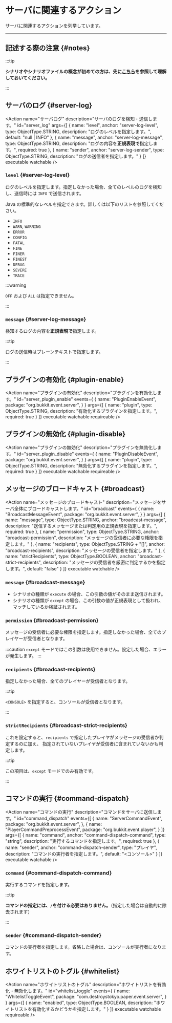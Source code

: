 
# サーバに関連するアクション

サーバに関連するアクションを列挙しています。

---

## 記述する際の注意 {#notes}

:::tip

**シナリオやシナリオファイルの概念が初めての方は、先に[こちら](..)を参照して理解しておいてください。**

:::

<BelowDocument docId="use/scenario/file-syntax"
               label="シナリオファイルを記述する際の注意"
               anchor="notes"
/>

## サーバのログ {#server-log}

<Action name="サーバログ"
        description="サーバのログを検知・送信します。"
        id="server_log"
        args={[
          {
            name: "level",
            anchor: "server-log-level",
            type: ObjectType.STRING,
            description: "ログのレベルを指定します。",
            default: "null | INFO"
          },
          {
            name: "message",
            anchor: "server-log-message",
            type: ObjectType.STRING,
            description: "ログの内容を**正規表現で**指定します。",
            required: true
          },
          {
            name: "sender",
            anchor: "server-log-sender",
            type: ObjectType.STRING,
            description: "ログの送信者を指定します。"
          }
        ]}
        executable watchable 
/>

### `level` {#server-log-level}

ログのレベルを指定します。指定しなかった場合、全てのレベルのログを検知し、送信時には `INFO` で送信されます。

Java の標準的なレベルを指定できます。詳しくは以下のリストを参照してください。

+ `INFO`
+ `WARN`, `WARNING`
+ `ERROR`
+ `CONFIG`
+ `FATAL`
+ `FINE`
+ `FINER`
+ `FINEST`
+ `DEBUG`
+ `SEVERE`
+ `TRACE`

:::warning

`OFF` および `ALL` は指定できません。

:::

### `message` {#server-log-message}

検知するログの内容を**正規表現で**指定します。

:::tip

ログの送信時はプレーンテキストで指定します。

:::

## プラグインの有効化 {#plugin-enable}

<Action name="プラグインの有効化"
        description="プラグインを有効化します。"
        id="server_plugin_enable"
        events={
          {
            name: "PluginEnableEvent",
            package: "org.bukkit.event.server",
          }
        }
        args={[
          {
            name: "plugin",
            type: ObjectType.STRING,
            description: "有効化するプラグインを指定します。",
            required: true
          }
        ]}
        executable watchable requireable
/>

## プラグインの無効化 {#plugin-disable}

<Action name="プラグインの無効化"
        description="プラグインを無効化します。"
        id="server_plugin_disable"
        events={
          {
            name: "PluginDisableEvent",
            package: "org.bukkit.event.server",
          }
        }
        args={[
          {
            name: "plugin",
            type: ObjectType.STRING,
            description: "無効化するプラグインを指定します。",
            required: true
          }
        ]}
        executable watchable requireable
/>

## メッセージのブロードキャスト {#broadcast}

<Action name="メッセージのブロードキャスト"
        description="メッセージをサーバ全体にブロードキャストします。"
        id="broadcast"
        events={
          {
            name: "BroadcastMessageEvent",
            package: "org.bukkit.event.server",
          }
        }
        args={[
          {
            name: "message",
            type: ObjectType.STRING,
            anchor: "broadcast-message",
            description: "送信するメッセージまたは判定用の正規表現を指定します。",
            required: true
          },
          {
            name: "permission",
            type: ObjectType.STRING,
            anchor: "broadcast-permission",
            description: "メッセージの受信者に必要な権限を指定します。"
          },
          {
            name: "recipients",
            type: ObjectType.STRING + "[]",
            anchor: "broadcast-recipients",
            description: "メッセージの受信者を指定します。"
          },
          {
            name: "strictRecipients",
            type: ObjectType.BOOLEAN,
            anchor: "broadcast-strict-recipients",
            description: "メッセージの受信者を厳密に判定するかを指定します。",
            default: "false"
          }
        ]}
        executable watchable
/>

### `message` {#broadcast-message}

+ シナリオの種類が `execute` の場合、この引数の値がそのまま送信されます。
+ シナリオの種類が `except`  の場合、この引数の値が正規表現として扱われ、マッチしているか検証されます。

### `permission` {#broadcast-permission}

メッセージの受信者に必要な権限を指定します。指定しなかった場合、全てのプレイヤーが受信者となります。

:::caution
`except` モードではこの引数は使用できません。設定した場合、エラーが発生します。
:::

### `recipients` {#broadcast-recipients}

指定しなかった場合、全てのプレイヤーが受信者となります。   

:::tip

`<CONSOLE>` を指定すると、コンソールが受信者となります。

:::

### `strictRecipients` {#broadcast-strict-recipients}

これを設定すると、`recipients` で指定したプレイヤがメッセージの受信者か判定するのに加え、
指定されていないプレイヤが受信者に含まれていないかも判定します。

:::tip

この項目は、`except` モードでのみ有効です。

:::

## コマンドの実行 {#command-dispatch}

<Action name="コマンドの実行"
        description="コマンドをサーバに送信します。"
        id="command_dispatch"
        events={[
          {
            name: "ServerCommandEvent",
            package: "org.bukkit.event.server",
          },
          {
            name: "PlayerCommandPreprocessEvent",
            package: "org.bukkit.event.player",
          }
        ]}
        args={[
          {
            name: "command",
            anchor: "command-dispatch-command",
            type: "string",
            description: "実行するコマンドを指定します。",
            required: true
          },
          {
            name: "sender",
            anchor: "command-dispatch-sender",
            type: "プレイヤ",
            description: "コマンドの実行者を指定します。",
            default: "<コンソール>"
          }
        ]}
        executable watchable
/>

### `command` {#command-dispatch-command}

実行するコマンドを指定します。

:::tip

**コマンドの指定には、`/`を付ける必要はありません。**（指定した場合は自動的に除去されます）

:::

### `sender` {#command-dispatch-sender}

コマンドの実行者を指定します。省略した場合は、コンソールが実行者になります。

## ホワイトリストのトグル {#whitelist}

<Action name="ホワイトリストのトグル"
        description="ホワイトリストを有効化・無効化します。"
        id="whitelist_toggle"
        events={
          {
            name: "WhitelistToggleEvent",
            package: "com.destroystokyo.paper.event.server",
          }
        }
        args={[
          {
            name: "enabled",
            type: ObjectType.BOOLEAN,
            description: "ホワイトリストを有効化するかどうかを指定します。"
          }
        ]}
        executable watchable requireable
/>
